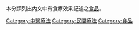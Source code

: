 {{catmore|食療}}

本分類列出內文中有食療效果記述之[[食品|食品]]。

[[Category:中醫療法|Category:中醫療法]]
[[Category:民間療法|Category:民間療法]]
[[Category:食品|Category:食品]]